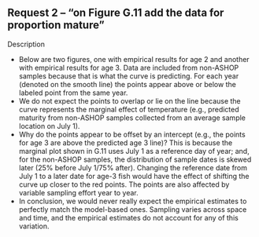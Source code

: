 ## Request 2 -- "on Figure G.11 add the data for proportion mature"

Description

* Below are two figures, one with empirical results for age 2 and another with
  empirical results for age 3. Data are included from non-ASHOP samples because
  that is what the curve is predicting. For each year (denoted on the smooth
  line) the points appear above or below the labeled point from the same year.
* We do not expect the points to overlap or lie on the line because the curve
  represents the marginal effect of temperature (e.g., predicted maturity from
  non-ASHOP samples collected from an average sample location on July 1).
* Why do the points appear to be offset by an intercept (e.g., the points for
  age 3 are above the predicted age 3 line)? This is because the marginal plot
  shown in G.11 uses July 1 as a reference day of year; and, for the non-ASHOP
  samples, the distribution of sample dates is skewed later (25% before July
  1/75% after). Changing the reference date from July 1 to a later date for
  age-3 fish would have the effect of shifting the curve up closer to the red
  points. The points are also affected by variable sampling effort year to year.
* In conclusion, we would never really expect the empirical estimates to
  perfectly match the model-based ones. Sampling varies across space and time,
  and the empirical estimates do not account for any of this variation.

